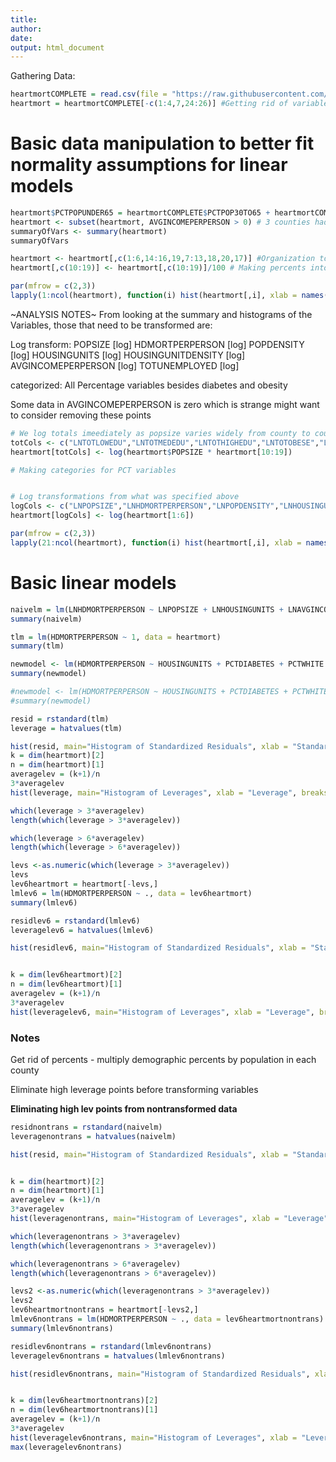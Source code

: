 ```yaml
---
title: 
author: 
date: 
output: html_document
---
```

Gathering Data:
```r
heartmortCOMPLETE = read.csv(file = "https://raw.githubusercontent.com/PDBoegel/HeartMortality/master/HeartMort.csv", header = TRUE)
heartmort = heartmortCOMPLETE[-c(1:4,7,24:26)] #Getting rid of variables for metadata and other dependent variable
```



# Basic data manipulation to better fit normality assumptions for linear models

```r
heartmort$PCTPOPUNDER65 = heartmortCOMPLETE$PCTPOP30TO65 + heartmortCOMPLETE$PCTPOPUNDER30 # To account for elderly population
heartmort <- subset(heartmort, AVGINCOMEPERPERSON > 0) # 3 counties had 0 avgincome, removal should not affect study and makes histogram/log transform variables better later
summaryOfVars <- summary(heartmort)
summaryOfVars
```
```r
heartmort <- heartmort[,c(1:6,14:16,19,7:13,18,20,17)] #Organization to make category variables easier later on. Does not need to go into document
heartmort[,c(10:19)] <- heartmort[,c(10:19)]/100 # Making percents into numbers [0,1]
```
```r
par(mfrow = c(2,3))
lapply(1:ncol(heartmort), function(i) hist(heartmort[,i], xlab = names(heartmort)[i], main = paste("Histogram of", names(heartmort)[i])))
```

~ANALYSIS NOTES~
From looking at the summary and histograms of the Variables, those that need to be transformed are:

Log transform:
POPSIZE [log]
HDMORTPERPERSON [log]
POPDENSITY [log]
HOUSINGUNITS [log]
HOUSINGUNITDENSITY [log]
AVGINCOMEPERPERSON [log]
TOTUNEMPLOYED [log]

categorized:
All Percentage variables besides diabetes and obesity

Some data in AVGINCOMEPERPERSON is zero which is strange might want to consider removing these points    
```r
# We log totals imeediately as popsize varies widely from county to county
totCols <- c("LNTOTLOWEDU","LNTOTMEDEDU","LNTOTHIGHEDU","LNTOTOBESE","LNTOTDIABETES","LNTOTMALE","LNTOTFEMALE","LNTOTWHITE","LNTOTASIANAM","LNTOTNONELDERLY")
heartmort[totCols] <- log(heartmort$POPSIZE * heartmort[10:19])

# Making categories for PCT variables


# Log transformations from what was specified above
logCols <- c("LNPOPSIZE","LNHDMORTPERPERSON","LNPOPDENSITY","LNHOUSINGUNITS","LNHOUSINGUNITSDENSITY","LNAVGINCOMEPERPERSON")
heartmort[logCols] <- log(heartmort[1:6])

par(mfrow = c(2,3))
lapply(21:ncol(heartmort), function(i) hist(heartmort[,i], xlab = names(heartmort)[i], main = paste("Histogram of", names(heartmort)[i])))
```

# Basic linear models

```r
naivelm = lm(LNHDMORTPERPERSON ~ LNPOPSIZE + LNHOUSINGUNITS + LNAVGINCOMEPERPERSON , data = heartmort)
summary(naivelm)
```

```r
tlm = lm(HDMORTPERPERSON ~ 1, data = heartmort)
summary(tlm)
```

```r
newmodel <- lm(HDMORTPERPERSON ~ HOUSINGUNITS + PCTDIABETES + PCTWHITE + PCTAFRAM + PCTASIANAM + PCTNATIVEAM + PCTOBESE + PCTPOPUNDER65, data = heartmort)
summary(newmodel)
```


```r
#newmodel <- lm(HDMORTPERPERSON ~ HOUSINGUNITS + PCTDIABETES + PCTWHITE + PCTAFRAM + PCTASIANAM + PCTNATIVEAM + PCTOBESE + PCTPOPUNDER65 + factor(MALEDOM), data = heartmort)
#summary(newmodel)
```

```r
resid = rstandard(tlm)
leverage = hatvalues(tlm) 

hist(resid, main="Histogram of Standardized Residuals", xlab = "Standardized Residual")
k = dim(heartmort)[2]
n = dim(heartmort)[1]
averagelev = (k+1)/n
3*averagelev
hist(leverage, main="Histogram of Leverages", xlab = "Leverage", breaks = 15)
```


```r
which(leverage > 3*averagelev)
length(which(leverage > 3*averagelev))

which(leverage > 6*averagelev)
length(which(leverage > 6*averagelev))

```

```r
levs <-as.numeric(which(leverage > 3*averagelev))
levs
lev6heartmort = heartmort[-levs,]
lmlev6 = lm(HDMORTPERPERSON ~ ., data = lev6heartmort)
summary(lmlev6)
```

```r
residlev6 = rstandard(lmlev6)
leveragelev6 = hatvalues(lmlev6) 

hist(residlev6, main="Histogram of Standardized Residuals", xlab = "Standardized Residual")


k = dim(lev6heartmort)[2]
n = dim(lev6heartmort)[1]
averagelev = (k+1)/n
3*averagelev
hist(leveragelev6, main="Histogram of Leverages", xlab = "Leverage", breaks = 15)


```

### Notes ###########################

Get rid of percents - multiply demographic percents by population in each county

Eliminate high leverage points before transforming variables

**Eliminating high lev points from nontransformed data**
```r
residnontrans = rstandard(naivelm)
leveragenontrans = hatvalues(naivelm) 

hist(resid, main="Histogram of Standardized Residuals", xlab = "Standardized Residual")


k = dim(heartmort)[2]
n = dim(heartmort)[1]
averagelev = (k+1)/n
3*averagelev
hist(leveragenontrans, main="Histogram of Leverages", xlab = "Leverage", breaks = 15)
```


```r
which(leveragenontrans > 3*averagelev)
length(which(leveragenontrans > 3*averagelev))

which(leveragenontrans > 6*averagelev)
length(which(leveragenontrans > 6*averagelev))

```

```r
levs2 <-as.numeric(which(leveragenontrans > 3*averagelev))
levs2
lev6heartmortnontrans = heartmort[-levs2,]
lmlev6nontrans = lm(HDMORTPERPERSON ~ ., data = lev6heartmortnontrans)
summary(lmlev6nontrans)
```

```r
residlev6nontrans = rstandard(lmlev6nontrans)
leveragelev6nontrans = hatvalues(lmlev6nontrans) 

hist(residlev6nontrans, main="Histogram of Standardized Residuals", xlab = "Standardized Residual")


k = dim(lev6heartmortnontrans)[2]
n = dim(lev6heartmortnontrans)[1]
averagelev = (k+1)/n
3*averagelev
hist(leveragelev6nontrans, main="Histogram of Leverages", xlab = "Leverage", breaks = 15)
max(leveragelev6nontrans)


```

